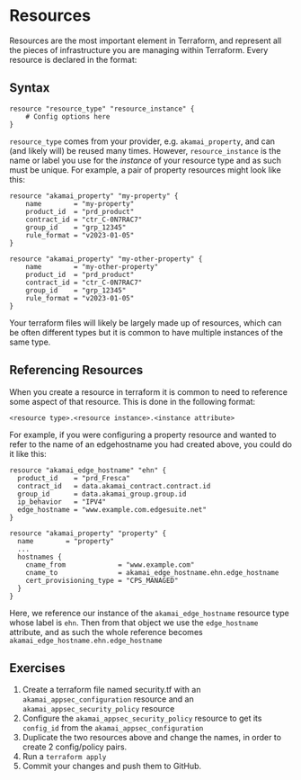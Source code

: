 # Resources

Resources are the most important element in Terraform, and represent all the pieces of infrastructure you are managing within Terraform. Every resource is declared in the format:

## Syntax

```hcl
resource "resource_type" "resource_instance" {
    # Config options here
}
```

`resource_type` comes from your provider, e.g. `akamai_property`, and can (and likely will) be reused many times. However, `resource_instance` is the name or label you use for the _instance_ of your resource type and as such must be unique. For example, a pair of property resources might look like this:

```hcl {1,9}
resource "akamai_property" "my-property" {
    name        = "my-property"
    product_id  = "prd_product"
    contract_id = "ctr_C-0N7RAC7"
    group_id    = "grp_12345"
    rule_format = "v2023-01-05"
}

resource "akamai_property" "my-other-property" {
    name        = "my-other-property"
    product_id  = "prd_product"
    contract_id = "ctr_C-0N7RAC7"
    group_id    = "grp_12345"
    rule_format = "v2023-01-05"
}
```

Your terraform files will likely be largely made up of resources, which can be often different types but it is common to have multiple instances of the same type.

## Referencing Resources

When you create a resource in terraform it is common to need to reference some aspect of that resource. This is done in the following format:

```hcl
<resource type>.<resource instance>.<instance attribute>
```

For example, if you were configuring a property resource and wanted to refer to the name of an edgehostname you had created above, you could do it like this:

```hcl filename="main.tf" copy {14}
resource "akamai_edge_hostname" "ehn" {
  product_id    = "prd_Fresca"
  contract_id   = data.akamai_contract.contract.id
  group_id      = data.akamai_group.group.id
  ip_behavior   = "IPV4"
  edge_hostname = "www.example.com.edgesuite.net"
}

resource "akamai_property" "property" {
  name        = "property"
  ...
  hostnames {
    cname_from             = "www.example.com"
    cname_to               = akamai_edge_hostname.ehn.edge_hostname
    cert_provisioning_type = "CPS_MANAGED"
  }
}
```

Here, we reference our instance of the `akamai_edge_hostname` resource type whose label is `ehn`. Then from that object we use the `edge_hostname` attribute, and as such the whole reference becomes `akamai_edge_hostname.ehn.edge_hostname`

## Exercises
1. Create a terraform file named security.tf with an `akamai_appsec_configuration` resource and an `akamai_appsec_security_policy` resource
2. Configure the `akamai_appsec_security_policy` resource to get its `config_id` from the `akamai_appsec_configuration`
3. Duplicate the two resources above and change the names, in order to create 2 config/policy pairs. 
4. Run a `terraform apply`
5. Commit your changes and push them to GitHub. 